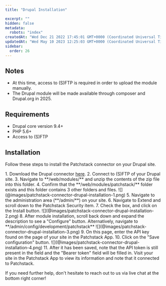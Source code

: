 ---
title: "Drupal Installation"

excerpt: ""
hidden: false
metadata: 
  robots: "index"
createdAt: "Wed Dec 21 2022 17:45:01 GMT+0000 (Coordinated Universal Time)"
updatedAt: "Wed May 10 2023 12:25:03 GMT+0000 (Coordinated Universal Time)"
sidebar:
  order: 26
---

## Notes
- At this time, access to (S)FTP is required in order to upload the module manually.
- The Drupal module will be made available through composer and Drupal.org in 2025.

## Requirements
- Drupal core version 9.4+
- PHP 5.6+
- Access to (S)FTP

## Installation
Follow these steps to install the Patchstack connector on your Drupal site.

<Steps>
1. Download the Drupal connector <a href="https://downloads.patchstack.com/patchstack-drupal-connector.zip">here</a>.
2. Connect to (S)FTP of your Drupal site.
3. Navigate to **/web/modules/** and unzip the contents of the zip file into this folder.
4. Confirm that the **/web/modules/patchstack/** folder exists and this folder contains 3 other folders and files. ![](@images/patchstack-connector-drupal-installation-1.png)
5. Navigate to the administration area (**/admin/**) on your site.
6. Navigate to Extend and scroll down to the Patchstack Security item.
7. Check the box, and click on the Install button. ![](@images/patchstack-connector-drupal-installation-2.png)
8. After module installation, scroll back down and expand the description to see a "Configure" button. Alternatively, navigate to **/admin/config/development/patchstack**  ![](@images/patchstack-connector-drupal-installation-3.png)
9. On this page, enter the API key found on the page of your site in the Patchstack App.
10. Click on the "Save configuration" button. ![](@images/patchstack-connector-drupal-installation-4.png)
11. After it has been saved, note that the API token is still present in the field and the "Bearer token" field will be filled in. Visit your site in the Patchstack App to view its information and note that it connected to Patchstack.
</Steps>

If you need further help, don't hesitate to reach out to us via live chat at the bottom right corner!